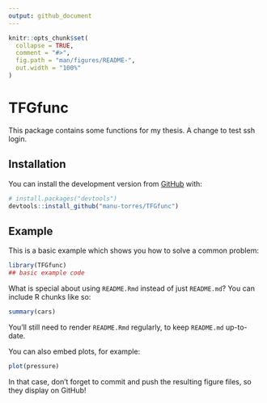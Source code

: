 ```yaml
---
output: github_document
---
```


```r
knitr::opts_chunk$set(
  collapse = TRUE,
  comment = "#>",
  fig.path = "man/figures/README-",
  out.width = "100%"
)
```

# TFGfunc

<!-- badges: start -->
<!-- badges: end -->

This package contains some functions for my thesis. A change to test ssh login.

## Installation

You can install the development version from [GitHub](https://github.com/) with:

``` r
# install.packages("devtools")
devtools::install_github("manu-torres/TFGfunc")
```

## Example

This is a basic example which shows you how to solve a common problem:

```r
library(TFGfunc)
## basic example code
```

What is special about using `README.Rmd` instead of just `README.md`? You can include R chunks like so:

```r
summary(cars)
```

You'll still need to render `README.Rmd` regularly, to keep `README.md` up-to-date.

You can also embed plots, for example:

```r
plot(pressure)
```

In that case, don't forget to commit and push the resulting figure files, so they display on GitHub!
